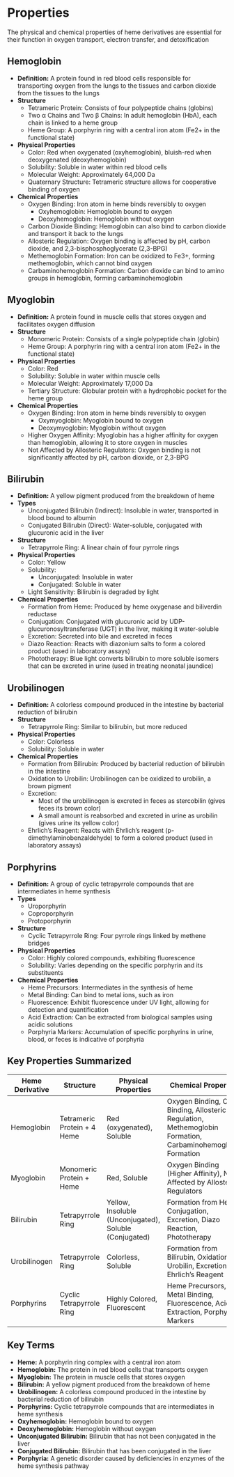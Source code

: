# Properties {-}

The physical and chemical properties of heme derivatives are essential for their function in oxygen transport, electron transfer, and detoxification

## **Hemoglobin** {-}

*   **Definition:** A protein found in red blood cells responsible for transporting oxygen from the lungs to the tissues and carbon dioxide from the tissues to the lungs
*   **Structure**
    *   Tetrameric Protein: Consists of four polypeptide chains (globins)
    *   Two α Chains and Two β Chains: In adult hemoglobin (HbA), each chain is linked to a heme group
    *   Heme Group: A porphyrin ring with a central iron atom (Fe2+ in the functional state)
*   **Physical Properties**
    *   Color: Red when oxygenated (oxyhemoglobin), bluish-red when deoxygenated (deoxyhemoglobin)
    *   Solubility: Soluble in water within red blood cells
    *   Molecular Weight: Approximately 64,000 Da
    *   Quaternary Structure: Tetrameric structure allows for cooperative binding of oxygen
*   **Chemical Properties**
    *   Oxygen Binding: Iron atom in heme binds reversibly to oxygen
        *   Oxyhemoglobin: Hemoglobin bound to oxygen
        *   Deoxyhemoglobin: Hemoglobin without oxygen
    *   Carbon Dioxide Binding: Hemoglobin can also bind to carbon dioxide and transport it back to the lungs
    *   Allosteric Regulation: Oxygen binding is affected by pH, carbon dioxide, and 2,3-bisphosphoglycerate (2,3-BPG)
    *   Methemoglobin Formation: Iron can be oxidized to Fe3+, forming methemoglobin, which cannot bind oxygen
    *   Carbaminohemoglobin Formation: Carbon dioxide can bind to amino groups in hemoglobin, forming carbaminohemoglobin

## **Myoglobin** {-}

*   **Definition:** A protein found in muscle cells that stores oxygen and facilitates oxygen diffusion
*   **Structure**
    *   Monomeric Protein: Consists of a single polypeptide chain (globin)
    *   Heme Group: A porphyrin ring with a central iron atom (Fe2+ in the functional state)
*   **Physical Properties**
    *   Color: Red
    *   Solubility: Soluble in water within muscle cells
    *   Molecular Weight: Approximately 17,000 Da
    *   Tertiary Structure: Globular protein with a hydrophobic pocket for the heme group
*   **Chemical Properties**
    *   Oxygen Binding: Iron atom in heme binds reversibly to oxygen
        *   Oxymyoglobin: Myoglobin bound to oxygen
        *   Deoxymyoglobin: Myoglobin without oxygen
    *   Higher Oxygen Affinity: Myoglobin has a higher affinity for oxygen than hemoglobin, allowing it to store oxygen in muscles
    *   Not Affected by Allosteric Regulators: Oxygen binding is not significantly affected by pH, carbon dioxide, or 2,3-BPG

## **Bilirubin** {-}

*   **Definition:** A yellow pigment produced from the breakdown of heme
*   **Types**
    *   Unconjugated Bilirubin (Indirect): Insoluble in water, transported in blood bound to albumin
    *   Conjugated Bilirubin (Direct): Water-soluble, conjugated with glucuronic acid in the liver
*   **Structure**
    *   Tetrapyrrole Ring: A linear chain of four pyrrole rings
*   **Physical Properties**
    *   Color: Yellow
    *   Solubility:
        *   Unconjugated: Insoluble in water
        *   Conjugated: Soluble in water
    *   Light Sensitivity: Bilirubin is degraded by light
*   **Chemical Properties**
    *   Formation from Heme: Produced by heme oxygenase and biliverdin reductase
    *   Conjugation: Conjugated with glucuronic acid by UDP-glucuronosyltransferase (UGT) in the liver, making it water-soluble
    *   Excretion: Secreted into bile and excreted in feces
    *   Diazo Reaction: Reacts with diazonium salts to form a colored product (used in laboratory assays)
    *   Phototherapy: Blue light converts bilirubin to more soluble isomers that can be excreted in urine (used in treating neonatal jaundice)

## **Urobilinogen** {-}

*   **Definition:** A colorless compound produced in the intestine by bacterial reduction of bilirubin
*   **Structure**
    *   Tetrapyrrole Ring: Similar to bilirubin, but more reduced
*   **Physical Properties**
    *   Color: Colorless
    *   Solubility: Soluble in water
*   **Chemical Properties**
    *   Formation from Bilirubin: Produced by bacterial reduction of bilirubin in the intestine
    *   Oxidation to Urobilin: Urobilinogen can be oxidized to urobilin, a brown pigment
    *   Excretion:
        *   Most of the urobilinogen is excreted in feces as stercobilin (gives feces its brown color)
        *   A small amount is reabsorbed and excreted in urine as urobilin (gives urine its yellow color)
    *   Ehrlich's Reagent: Reacts with Ehrlich's reagent (p-dimethylaminobenzaldehyde) to form a colored product (used in laboratory assays)

## **Porphyrins** {-}

*   **Definition:** A group of cyclic tetrapyrrole compounds that are intermediates in heme synthesis
*   **Types**
    *   Uroporphyrin
    *   Coproporphyrin
    *   Protoporphyrin
*   **Structure**
    *   Cyclic Tetrapyrrole Ring: Four pyrrole rings linked by methene bridges
*   **Physical Properties**
    *   Color: Highly colored compounds, exhibiting fluorescence
    *   Solubility: Varies depending on the specific porphyrin and its substituents
*   **Chemical Properties**
    *   Heme Precursors: Intermediates in the synthesis of heme
    *   Metal Binding: Can bind to metal ions, such as iron
    *   Fluorescence: Exhibit fluorescence under UV light, allowing for detection and quantification
    *   Acid Extraction: Can be extracted from biological samples using acidic solutions
    *   Porphyria Markers: Accumulation of specific porphyrins in urine, blood, or feces is indicative of porphyria

## **Key Properties Summarized** {-}

| Heme Derivative | Structure                               | Physical Properties                               | Chemical Properties                                                                                       |
| --------------- | --------------------------------------- | ------------------------------------------------- | ------------------------------------------------------------------------------------------------------- |
| Hemoglobin      | Tetrameric Protein + 4 Heme             | Red (oxygenated), Soluble                           | Oxygen Binding, CO2 Binding, Allosteric Regulation, Methemoglobin Formation, Carbaminohemoglobin Formation |
| Myoglobin       | Monomeric Protein + Heme                | Red, Soluble                                      | Oxygen Binding (Higher Affinity), Not Affected by Allosteric Regulators                                 |
| Bilirubin       | Tetrapyrrole Ring                         | Yellow, Insoluble (Unconjugated), Soluble (Conjugated) | Formation from Heme, Conjugation, Excretion, Diazo Reaction, Phototherapy                                |
| Urobilinogen    | Tetrapyrrole Ring                         | Colorless, Soluble                                 | Formation from Bilirubin, Oxidation to Urobilin, Excretion, Ehrlich's Reagent                           |
| Porphyrins      | Cyclic Tetrapyrrole Ring                  | Highly Colored, Fluorescent                         | Heme Precursors, Metal Binding, Fluorescence, Acid Extraction, Porphyria Markers                           |

## **Key Terms** {-}

*   **Heme:** A porphyrin ring complex with a central iron atom
*   **Hemoglobin:** The protein in red blood cells that transports oxygen
*   **Myoglobin:** The protein in muscle cells that stores oxygen
*   **Bilirubin:** A yellow pigment produced from the breakdown of heme
*   **Urobilinogen:** A colorless compound produced in the intestine by bacterial reduction of bilirubin
*   **Porphyrins:** Cyclic tetrapyrrole compounds that are intermediates in heme synthesis
*   **Oxyhemoglobin:** Hemoglobin bound to oxygen
*   **Deoxyhemoglobin:** Hemoglobin without oxygen
*   **Unconjugated Bilirubin:** Bilirubin that has not been conjugated in the liver
*   **Conjugated Bilirubin:** Bilirubin that has been conjugated in the liver
*   **Porphyria:** A genetic disorder caused by deficiencies in enzymes of the heme synthesis pathway
